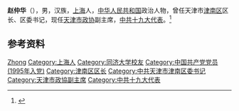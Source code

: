 '''赵仲华'''（{{bd|1960年|3月|}}），男，汉族，[[上海|上海]]人，[[中华人民共和国|中华人民共和国]]政治人物，曾任天津市[[津南区|津南区]]区长、区委书记，现任[[天津市政协|天津市政协]]副主席，[[中共十九大代表|中共十九大代表]]。<ref>{{Cite web|title=天津市十四届政协主席、副主席简历(主席盛茂林)|url=http://district.ce.cn/newarea/sddy/201801/27/t20180127_27934073_7.shtml|accessdate=2020-07-02|work=中国经济网|archive-date=2020-07-03|archive-url=https://web.archive.org/web/20200703013652/http://district.ce.cn/newarea/sddy/201801/27/t20180127_27934073_7.shtml|dead-url=no}}</ref>

== 参考资料 ==
{{reflist}}

{{中国人物小作品}}
{{天津市领导人}}

{{Authority control}}
{{DEFAULTSORT:Zhao赵}}
[[Category:赵姓|Zhong]]
[[Category:上海人|Category:上海人]]
[[Category:同济大学校友|Category:同济大学校友]]
[[Category:中国共产党党员_(1995年入党)|Category:中国共产党党员 (1995年入党)]]
[[Category:津南区区长|Category:津南区区长]]
[[Category:中共天津市津南区委书记|Category:中共天津市津南区委书记]]
[[Category:天津市政協副主席|Category:天津市政協副主席]]
[[Category:中共十九大代表|Category:中共十九大代表]]